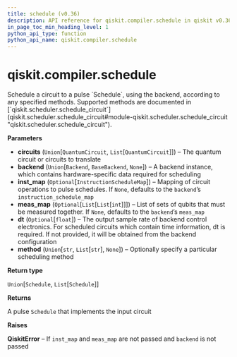 ```yaml
---
title: schedule (v0.36)
description: API reference for qiskit.compiler.schedule in qiskit v0.36
in_page_toc_min_heading_level: 1
python_api_type: function
python_api_name: qiskit.compiler.schedule
---
```


<span id="qiskit-compiler-schedule" />

# qiskit.compiler.schedule

<Function id="qiskit.compiler.schedule" isDedicatedPage={true} github="https://github.com/qiskit/qiskit/tree/stable/0.20/qiskit/compiler/scheduler.py" signature="schedule(circuits, backend=None, inst_map=None, meas_map=None, dt=None, method=None)">
  Schedule a circuit to a pulse `Schedule`, using the backend, according to any specified methods. Supported methods are documented in [`qiskit.scheduler.schedule_circuit`](qiskit.scheduler.schedule_circuit#module-qiskit.scheduler.schedule_circuit "qiskit.scheduler.schedule_circuit").

  **Parameters**

  *   **circuits** (`Union`\[`QuantumCircuit`, `List`\[`QuantumCircuit`]]) – The quantum circuit or circuits to translate
  *   **backend** (`Union`\[`Backend`, `BaseBackend`, `None`]) – A backend instance, which contains hardware-specific data required for scheduling
  *   **inst\_map** (`Optional`\[`InstructionScheduleMap`]) – Mapping of circuit operations to pulse schedules. If `None`, defaults to the `backend`’s `instruction_schedule_map`
  *   **meas\_map** (`Optional`\[`List`\[`List`\[`int`]]]) – List of sets of qubits that must be measured together. If `None`, defaults to the `backend`’s `meas_map`
  *   **dt** (`Optional`\[`float`]) – The output sample rate of backend control electronics. For scheduled circuits which contain time information, dt is required. If not provided, it will be obtained from the backend configuration
  *   **method** (`Union`\[`str`, `List`\[`str`], `None`]) – Optionally specify a particular scheduling method

  **Return type**

  `Union`\[`Schedule`, `List`\[`Schedule`]]

  **Returns**

  A pulse `Schedule` that implements the input circuit

  **Raises**

  **QiskitError** – If `inst_map` and `meas_map` are not passed and `backend` is not passed
</Function>

